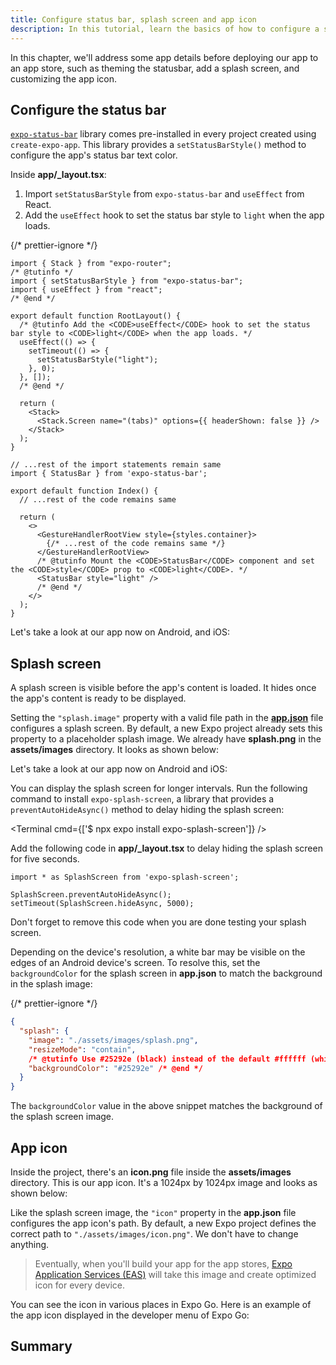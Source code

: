 ```yaml
---
title: Configure status bar, splash screen and app icon
description: In this tutorial, learn the basics of how to configure a status bar, splash screen and app icon.
---
```



In this chapter, we'll address some app details before deploying our app to an app store, such as theming the statusbar, add a splash screen, and customizing the app icon.

<VideoBoxLink
  videoId="OgGCYdElcZo"
  title="How to configure status bar, splash screen & app icon Universal App #9"
  description="In this video you will learn how to configure the status bar, set a splash screen and an app icon."
/>

<Step label="1">

## Configure the status bar

[`expo-status-bar`](/versions/latest/sdk/status-bar/) library comes pre-installed in every project created using `create-expo-app`. This library provides a `setStatusBarStyle()` method to configure the app's status bar text color.

Inside **app/\_layout.tsx**:

1. Import `setStatusBarStyle` from `expo-status-bar` and `useEffect` from React.
2. Add the `useEffect` hook to set the status bar style to `light` when the app loads.

{/* prettier-ignore */}
```tsx app/_layout.tsx
import { Stack } from "expo-router";
/* @tutinfo */
import { setStatusBarStyle } from "expo-status-bar";
import { useEffect } from "react";
/* @end */

export default function RootLayout() {
  /* @tutinfo Add the <CODE>useEffect</CODE> hook to set the status bar style to <CODE>light</CODE> when the app loads. */
  useEffect(() => {
    setTimeout(() => {
      setStatusBarStyle("light");
    }, 0);
  }, []);
  /* @end */

  return (
    <Stack>
      <Stack.Screen name="(tabs)" options={{ headerShown: false }} />
    </Stack>
  );
}

// ...rest of the import statements remain same
import { StatusBar } from 'expo-status-bar';

export default function Index() {
  // ...rest of the code remains same

  return (
    <>
      <GestureHandlerRootView style={styles.container}>
        {/* ...rest of the code remains same */}
      </GestureHandlerRootView>
      /* @tutinfo Mount the <CODE>StatusBar</CODE> component and set the <CODE>style</CODE> prop to <CODE>light</CODE>. */
      <StatusBar style="light" />
      /* @end */
    </>
  );
}
```

Let's take a look at our app now on Android, and iOS:

<ContentSpotlight
  alt="StatusBar with light style shown on both Android and iOS."
  src="/static/images/tutorial/statusbar-example.png"
  className="max-w-[480px]"
/>

</Step>

<Step label="2">

## Splash screen

A splash screen is visible before the app's content is loaded. It hides once the app's content is ready to be displayed.

Setting the `"splash.image"` property with a valid file path in the [**app.json**](/workflow/configuration/) file configures a splash screen. By default, a new Expo project already sets this property to a placeholder splash image. We already have **splash.png** in the **assets/images** directory. It looks as shown below:

<ContentSpotlight
  src="/static/images/tutorial/splash.png"
  alt="Custom splash screen used in example app."
  className="max-w-[250px]"
/>

Let's take a look at our app now on Android and iOS:

<ContentSpotlight file="tutorial/splash-screen.mp4" />

<Collapsible summary="Is the app loading too quickly for you to get a good look at the splash screen?">

You can display the splash screen for longer intervals. Run the following command to install `expo-splash-screen`, a library that provides a `preventAutoHideAsync()` method to delay hiding the splash screen:

<Terminal cmd={['$ npx expo install expo-splash-screen']} />

Add the following code in **app/\_layout.tsx** to delay hiding the splash screen for five seconds.

```tsx app/_layout.tsx
import * as SplashScreen from 'expo-splash-screen';

SplashScreen.preventAutoHideAsync();
setTimeout(SplashScreen.hideAsync, 5000);
```

Don't forget to remove this code when you are done testing your splash screen.

</Collapsible>

Depending on the device's resolution, a white bar may be visible on the edges of an Android device's screen. To resolve this, set the `backgroundColor` for the splash screen in **app.json** to match the background in the splash image:

{/* prettier-ignore */}
```json app.json
{
  "splash": {
    "image": "./assets/images/splash.png",
    "resizeMode": "contain",
    /* @tutinfo Use #25292e (black) instead of the default #ffffff (white). */
    "backgroundColor": "#25292e" /* @end */
  }
}
```

The `backgroundColor` value in the above snippet matches the background of the splash screen image.

</Step>

<Step label="3">

## App icon

Inside the project, there's an **icon.png** file inside the **assets/images** directory. This is our app icon. It's a 1024px by 1024px image and looks as shown below:

<ContentSpotlight src="/static/images/tutorial/icon.png" className="max-w-[150px]" />

Like the splash screen image, the `"icon"` property in the **app.json** file configures the app icon's path. By default, a new Expo project defines the correct path to `"./assets/images/icon.png"`. We don't have to change anything.

> Eventually, when you'll build your app for the app stores, [Expo Application Services (EAS)](/eas/) will take this image and create optimized icon for every device.

You can see the icon in various places in Expo Go. Here is an example of the app icon displayed in the developer menu of Expo Go:

<ContentSpotlight
  alt="Splash screen on Developer Menu in Expo Go app."
  src="/static/images/tutorial/app-icon-visible.png"
  className="max-w-[250px]"
/>

</Step>

## Summary

<ProgressTracker
  currentChapterIndex={8}
  name="GET_STARTED"
  summary="Well done! We built an app that runs on Android, iOS, and the web from the same codebase."
  nextChapterDescription="The next section of the tutorial will guide you toward resources to learn more about concepts we've covered here and others we have mentioned briefly."
  nextChapterTitle="Learning resources"
  nextChapterLink="/tutorial/follow-up"
/>
